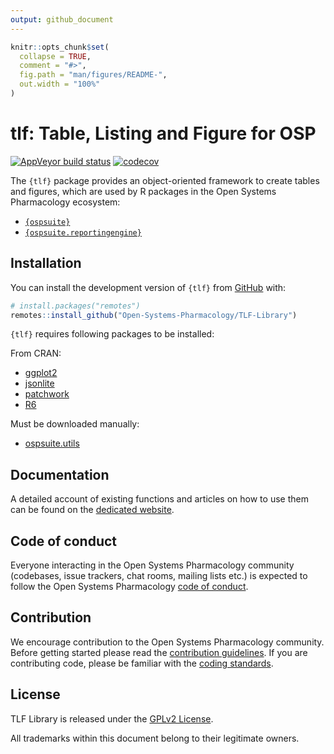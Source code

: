 ```yaml
---
output: github_document
---
```


<!-- README.md is generated from README.Rmd. Please edit that file -->

```r
knitr::opts_chunk$set(
  collapse = TRUE,
  comment = "#>",
  fig.path = "man/figures/README-",
  out.width = "100%"
)
```

# tlf: Table, Listing and Figure for OSP

<!-- badges: start -->

[![AppVeyor build status](https://ci.appveyor.com/api/projects/status/github/Open-Systems-Pharmacology/TLF-Library?branch=develop&svg=true)](https://ci.appveyor.com/project/open-systems-pharmacology-ci/TLF-Library/branch/develop){.pkgdown-devel}
[![codecov](https://codecov.io/gh/Open-Systems-Pharmacology/TLF-Library/branch/develop/graph/badge.svg)](https://app.codecov.io/gh/Open-Systems-Pharmacology/TLF-Library){.pkgdown-devel}

<!-- badges: end -->

The `{tlf}` package provides an object-oriented framework to create tables and figures, which are used by R packages in the Open Systems Pharmacology ecosystem:

- [`{ospsuite}`](https://www.open-systems-pharmacology.org/OSPSuite-R/)
- [`{ospsuite.reportingengine}`](https://www.open-systems-pharmacology.org/OSPSuite.ReportingEngine/)

## Installation

You can install the development version of `{tlf}` from [GitHub](https://github.com/) with:

```r
# install.packages("remotes")
remotes::install_github("Open-Systems-Pharmacology/TLF-Library")
```

`{tlf}` requires following packages to be installed:

From CRAN:

- [ggplot2](https://cran.r-project.org/package=ggplot2/index.html)
- [jsonlite](https://cran.r-project.org/package=jsonlite/index.html)
- [patchwork](https://cran.r-project.org/package=patchwork/index.html)
- [R6](https://cran.r-project.org/package=R6/index.html)

Must be downloaded manually:

- [ospsuite.utils](https://github.com/Open-Systems-Pharmacology/OSPSuite.RUtils/releases/download/v1.3.17/ospsuite.utils_1.3.17.zip)

## Documentation

A detailed account of existing functions and articles on how to use them can be found on the [dedicated website](https://www.open-systems-pharmacology.org/TLF-Library/). 

## Code of conduct

Everyone interacting in the Open Systems Pharmacology community (codebases, issue trackers, chat rooms, mailing lists etc.) is expected to follow the Open Systems Pharmacology [code of conduct](https://github.com/Open-Systems-Pharmacology/Suite/blob/master/CODE_OF_CONDUCT.md).

## Contribution

We encourage contribution to the Open Systems Pharmacology community. Before getting started please read the [contribution guidelines](https://github.com/Open-Systems-Pharmacology/Suite/blob/master/CONTRIBUTING.md). If you are contributing code, please be familiar with the [coding standards](https://github.com/Open-Systems-Pharmacology/Suite/blob/master/CODING_STANDARDS_R.md).

## License

TLF Library is released under the [GPLv2 License](LICENSE).

All trademarks within this document belong to their legitimate owners.
